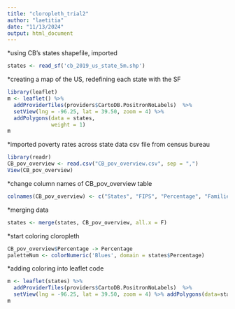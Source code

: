 ```yaml
---
title: "cloropleth_trial2"
author: "laetitia"
date: "11/13/2024"
output: html_document
---
```


*using CB's states shapefile, imported
```r
states <- read_sf('cb_2019_us_state_5m.shp')
```

*creating a map of the US, redefining each state with the SF
```r
library(leaflet)
m <- leaflet() %>%
  addProviderTiles(providers$CartoDB.PositronNoLabels)  %>% 
  setView(lng = -96.25, lat = 39.50, zoom = 4) %>% 
  addPolygons(data = states,
              weight = 1)
m
```

*imported poverty rates across state data csv file from census bureau
```r
library(readr)
CB_pov_overview <- read.csv("CB_pov_overview.csv", sep = ",")
View(CB_pov_overview)
```

*change column names of CB_pov_overview table
```r
colnames(CB_pov_overview) <- c("States", "FIPS", "Percentage", "Families Below Poverty", "Rank within US" )
```


*merging data
```r
states <- merge(states, CB_pov_overview, all.x = F)

```

*start coloring cloropleth
```r
CB_pov_overview$Percentage -> Percentage
paletteNum <- colorNumeric('Blues', domain = states$Percentage)
```


*adding coloring into leaflet code
```r

m <- leaflet(states) %>%
  addProviderTiles(providers$CartoDB.PositronNoLabels)  %>% 
  setView(lng = -96.25, lat = 39.50, zoom = 4) %>% addPolygons(data=states, fillColor = ~ paletteNum(Percentage), stroke = FALSE)
m

```
